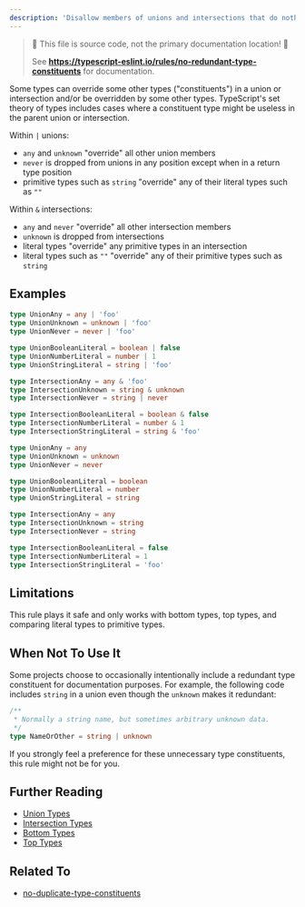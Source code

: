 ```yaml
---
description: 'Disallow members of unions and intersections that do nothing or override type information.'
---
```



> 🛑 This file is source code, not the primary documentation location! 🛑
>
> See **https://typescript-eslint.io/rules/no-redundant-type-constituents** for documentation.

Some types can override some other types ("constituents") in a union or intersection and/or be overridden by some other types.
TypeScript's set theory of types includes cases where a constituent type might be useless in the parent union or intersection.

Within `|` unions:

- `any` and `unknown` "override" all other union members
- `never` is dropped from unions in any position except when in a return type position
- primitive types such as `string` "override" any of their literal types such as `""`

Within `&` intersections:

- `any` and `never` "override" all other intersection members
- `unknown` is dropped from intersections
- literal types "override" any primitive types in an intersection
- literal types such as `""` "override" any of their primitive types such as `string`

## Examples

<Tabs>
<TabItem value="❌ Incorrect">

```ts
type UnionAny = any | 'foo'
type UnionUnknown = unknown | 'foo'
type UnionNever = never | 'foo'

type UnionBooleanLiteral = boolean | false
type UnionNumberLiteral = number | 1
type UnionStringLiteral = string | 'foo'

type IntersectionAny = any & 'foo'
type IntersectionUnknown = string & unknown
type IntersectionNever = string | never

type IntersectionBooleanLiteral = boolean & false
type IntersectionNumberLiteral = number & 1
type IntersectionStringLiteral = string & 'foo'
```

</TabItem>
<TabItem value="✅ Correct">

```ts
type UnionAny = any
type UnionUnknown = unknown
type UnionNever = never

type UnionBooleanLiteral = boolean
type UnionNumberLiteral = number
type UnionStringLiteral = string

type IntersectionAny = any
type IntersectionUnknown = string
type IntersectionNever = string

type IntersectionBooleanLiteral = false
type IntersectionNumberLiteral = 1
type IntersectionStringLiteral = 'foo'
```

</TabItem>
</Tabs>

## Limitations

This rule plays it safe and only works with bottom types, top types, and comparing literal types to primitive types.

## When Not To Use It

Some projects choose to occasionally intentionally include a redundant type constituent for documentation purposes.
For example, the following code includes `string` in a union even though the `unknown` makes it redundant:

```ts
/**
 * Normally a string name, but sometimes arbitrary unknown data.
 */
type NameOrOther = string | unknown
```

If you strongly feel a preference for these unnecessary type constituents, this rule might not be for you.

## Further Reading

- [Union Types](https://www.typescriptlang.org/docs/handbook/2/everyday-types.html#union-types)
- [Intersection Types](https://www.typescriptlang.org/docs/handbook/2/objects.html#intersection-types)
- [Bottom Types](https://en.wikipedia.org/wiki/Bottom_type)
- [Top Types](https://en.wikipedia.org/wiki/Top_type)

## Related To

- [no-duplicate-type-constituents](./no-duplicate-type-constituents.mdx)
